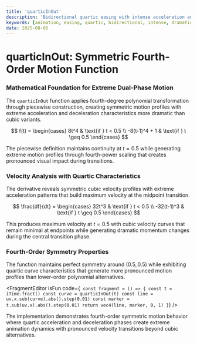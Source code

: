 ```yaml
---
title: 'quarticInOut'
description: 'Bidirectional quartic easing with intense acceleration and dramatic deceleration phases'
keywords: [animation, easing, quartic, bidirectional, intense, dramatic]
date: 2025-08-06
---
```



# quarticInOut: Symmetric Fourth-Order Motion Function

### Mathematical Foundation for Extreme Dual-Phase Motion

The `quarticInOut` function applies fourth-degree polynomial transformation through piecewise construction, creating symmetric motion profiles with extreme acceleration and deceleration characteristics more dramatic than cubic variants.

$$
f(t) = \begin{cases}
8t^4 & \text{if } t < 0.5 \\
-8(t-1)^4 + 1 & \text{if } t \geq 0.5
\end{cases}
$$

The piecewise definition maintains continuity at $t = 0.5$ while generating extreme motion profiles through fourth-power scaling that creates pronounced visual impact during transitions.

### Velocity Analysis with Quartic Characteristics

The derivative reveals symmetric cubic velocity profiles with extreme acceleration patterns that build maximum velocity at the midpoint transition.

$$
\frac{df}{dt} = \begin{cases}
32t^3 & \text{if } t < 0.5 \\
-32(t-1)^3 & \text{if } t \geq 0.5
\end{cases}
$$

This produces maximum velocity at $t = 0.5$ with cubic velocity curves that remain minimal at endpoints while generating dramatic momentum changes during the central transition phase.

### Fourth-Order Symmetry Properties

The function maintains perfect symmetry around $(0.5, 0.5)$ while exhibiting quartic curve characteristics that generate more pronounced motion profiles than lower-order polynomial alternatives.

<FragmentEditor
        isFun
        code={`
const fragment = () => {
        const t = iTime.fract()
        const curve = quarticInOut(t)
        const line = uv.x.sub(curve).abs().step(0.01)
        const marker = t.sub(uv.x).abs().step(0.01)
        return vec4(line, marker, 0, 1)
}`}
/>

The implementation demonstrates fourth-order symmetric motion behavior where quartic acceleration and deceleration phases create extreme animation dynamics with pronounced velocity transitions beyond cubic alternatives.
